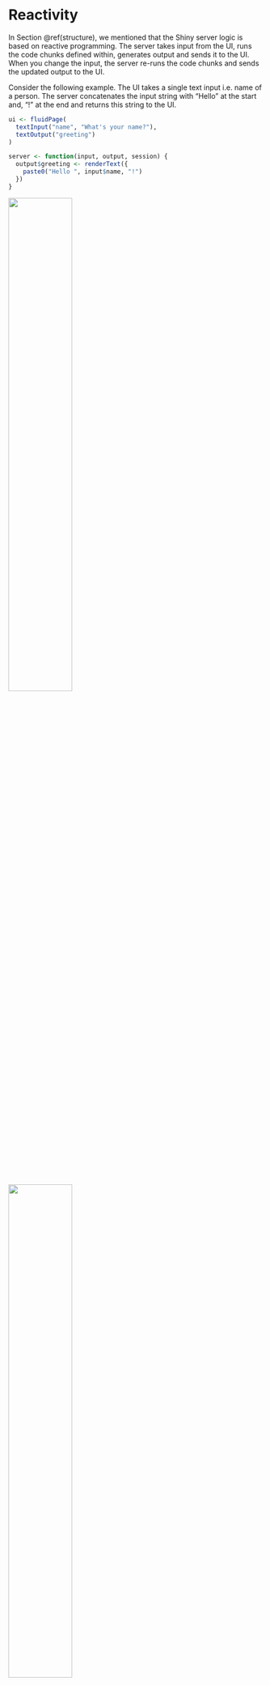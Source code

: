 # Reactivity{#reactivity}
In Section \@ref(structure), we mentioned that the Shiny server logic is based on reactive programming. The server takes input from the UI, runs the code chunks defined within, generates output and sends it to the UI. When you change the input, the server re-runs the code chunks and sends the updated output to the UI.

Consider the following example. The UI takes a single text input i.e. name of a person. The server concatenates the input string with "Hello" at the start and, "!" at the end and returns this string to the UI.
```r
ui <- fluidPage(
  textInput("name", "What's your name?"),
  textOutput("greeting")
)

server <- function(input, output, session) {
  output$greeting <- renderText({
    paste0("Hello ", input$name, "!")
  })
}
```
![](figs/Nitika.png){width=50%}
![](figs/bat.png){width=50%}
![](figs/Aladdin.png){width=50%}

### Challenge 3: Modify `greeting.R` to print the reverse{- .challenge}
Open `ShinyApps/reactive/greeting.R` and edit the file to print reverse of the input name. The new app should print the following:

* Hello Batman!

* The reverse of your name is: namtaB

## Reactive expressions save recomputation
Reactive expressions allow us to control which parts of the shiny app to re-compute and update, thus, prevents unnecessary computation. These expressions use the input value from a widget and return an output value and are updated automatically when the input widget changes.

Here are three ways of defining reactive expressions for the same computation. In these
```r
library(shiny)
y <- reactive(input$x + 1)

# or
y <- reactive({
    input$x + 1
})

# or
y <- reactive({
    return(input$x + 1)
})
```

Reactive expressions use cache memory i.e. saves its result the first time you run it. When loaded again, it returns the output value from the last computation.

Here's another example of reactivity explained using Pythagoras calculation. We have used `browser()` calls to understand the function. It creates a pause in the execution of the current expression inside a function and allows access to the R interpreter.
```r
ui_pythagorus <- fluidPage(
    titlePanel("Hypotenuse app"),
    sliderInput("a", "Length a", 0, 10, 5),
    sliderInput("b", "Length b", 0, 10, 5),
    textOutput("result"))

server_pythagorus <- function(input, output, server) {
    a2 <- reactive({
        cat("Compute a squared.\n")

        input$a ** 2
    })
    browser() # browser 1

    b2 <- reactive({
        cat("Compute b squared.\n")

        input$b ** 2
    })
    browser() # browser 2

    output$result <- renderText({
        cat("Compute hypotenuse.\n")
        h <- sqrt(a2() + b2())
        cat("Done computing hypotenuse.\n")

        paste0("The hypotenuse is ", h)
    })
    browser() # browser 3
}
```

Now, we run the function
```r
server_pythagorus()
```

## More complex examples of Shiny App:
